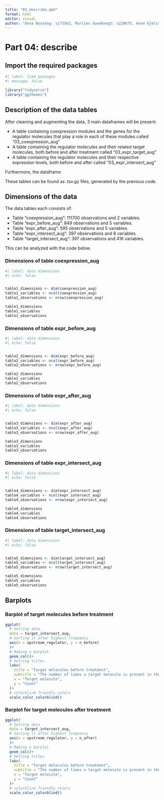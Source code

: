 ```yaml
---
title: "03_describe.qmd"
format: html
editor: visual
author: "Anna Boateng: s175562, Marlies Goedknegt: s220675, Anne Gjelstrup: s194530, Katja Jagd: s185395, Olivia Ronnenberg: s183359"
---
```


# Part 04: describe

## Import the required packages

```r
#| label: load packages
#| message: false

library("tidyverse")
library("ggthemes")

```

## Description of the data tables

After cleaning and augmenting the data, 3 main dataframes will be present:

-   A table containing coexpression modules and the genes for the regulator molecules that play a role in each of these modules called "03_coexpression_aug"
-   A table containing the regulator molecules and their related target molecules, both before and after treatment called "03_expr_target_aug"
-   A table containing the regulator molecules and their respective expression levels, both before and after called "03_expr_intersect_aug"

Furthermore, the dataframe

These tables can be found as .tsv.gz files, generated by the previous code.

## Dimensions of the data

The data tables each consists of:

- Table "coexpression_aug": 111700 observations and 2 variables. 
- Table "expr_before_aug": 849 observations and 5 variables. 
- Table "expr_after_aug": 595 observations and 5 variables.
- Table "expr_intersect_aug": 397 observations and 8 variables.
- Table "target_intersect_aug": 397 observations and 416 variables. 

This can be analyzed with the code below.

### Dimensions of table coexpression_aug

```r
#| label: data dimensions
#| echo: false


table1_dimensions <- dim(coexpression_aug)
table1_variables <- ncol(coexpression_aug)
table1_observations <- nrow(coexpression_aug)

table1_dimensions
table1_variables
table1_observations

```

### Dimensions of table expr_before_aug

```r

#| label: data dimensions
#| echo: false


table2_dimensions <- dim(expr_before_aug)
table2_variables <- ncol(expr_before_aug)
table2_observations <- nrow(expr_before_aug)

table2_dimensions
table2_variables
table2_observations
```

### Dimensions of table expr_after_aug

```r

#| label: data dimensions
#| echo: false


table3_dimensions <- dim(expr_after_aug)
table3_variables <- ncol(expr_after_aug)
table3_observations <- nrow(expr_after_aug)

table3_dimensions
table3_variables
table3_observations
```

### Dimensions of table expr_intersect_aug

```r

#| label: data dimensions
#| echo: false


table4_dimensions <- dim(expr_intersect_aug)
table4_variables <- ncol(expr_intersect_aug)
table4_observations <- nrow(expr_intersect_aug)

table4_dimensions
table4_variables
table4_observations
```

### Dimensions of table target_intersect_aug

```r

#| label: data dimensions
#| echo: false


table5_dimensions <- dim(target_intersect_aug)
table5_variables <- ncol(target_intersect_aug)
table5_observations <- nrow(target_intersect_aug)

table5_dimensions
table5_variables
table5_observations
```



## Barplots

### Barplot of target molecules before treatment

```r
ggplot(
  # Setting data
  data = target_intersect_aug,
  # Sorting it after highest frequency
  aes(x = upstream_regulator, y = n_before)
  )+ 
  # Making a barplot
  geom_col()+
  # Setting titles
  labs(
    title = "Target molecules before treatment",
    subtitle = "The number of times a target molecule is present in the dataset before treatment",
    x = "Target molecule",
    y = "Count"
  )+
  # colorblind friendly colors
  scale_color_colorblind()

```

### Barplot for target molecules after treatment

```r
ggplot(
  # Setting data
  data = target_intersect_aug,
  # Sorting it after highest frequency
  aes(x = upstream_regulator, y = n_after)
  )+ 
  # Making a barplot
  geom_col()+
  # Setting titles
  labs(
    title = "Target molecules before treatment",
    subtitle = "The number of times a target molecule is present in the dataset before treatment",
    x = "Target molecule",
    y = "Count"
  )+
  # colorblind friendly colors
  scale_color_colorblind()
```
